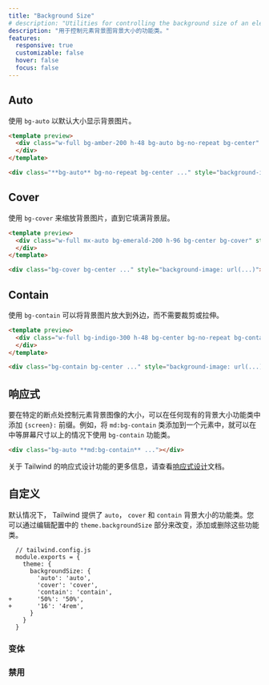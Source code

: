 ```yaml
---
title: "Background Size"
# description: "Utilities for controlling the background size of an element's background image."
description: "用于控制元素背景图背景大小的功能类。"
features:
  responsive: true
  customizable: false
  hover: false
  focus: false
---
```




## Auto

<!-- Use `bg-auto` to display the background image at its default size. -->
使用 `bg-auto` 以默认大小显示背景图片。

```html amber
<template preview>
  <div class="w-full bg-amber-200 h-48 bg-auto bg-no-repeat bg-center" style="background-image:url('/img/placeholder-amber.svg');">
  </div>
</template>

<div class="**bg-auto** bg-no-repeat bg-center ..." style="background-image: url(...)"></div>
```

## Cover

<!-- Use `bg-cover` to scale the background image until it fills the background layer. -->
使用 `bg-cover` 来缩放背景图片，直到它填满背景层。

```html emerald
<template preview>
  <div class="w-full mx-auto bg-emerald-200 h-96 bg-center bg-cover" style="background-image:url('/img/placeholder-emerald.svg');">
  </div>
</template>

<div class="bg-cover bg-center ..." style="background-image: url(...)"></div>
```

## Contain

<!-- Use `bg-contain` to scale the background image to the outer edges without cropping or stretching. -->
使用 `bg-contain` 可以将背景图片放大到外边，而不需要裁剪或拉伸。

```html indigo
<template preview>
  <div class="w-full bg-indigo-300 h-48 bg-center bg-no-repeat bg-contain" style="background-image:url('/img/placeholder-indigo.svg');">
  </div>
</template>

<div class="bg-contain bg-center ..." style="background-image: url(...)"></div>
```

<!-- ## Responsive -->
## 响应式

<!-- To control the size of an element's background image at a specific breakpoint, add a `{screen}:` prefix to any existing background size utility. For example, adding the class `md:bg-contain` to an element would apply the `bg-contain` utility at medium screen sizes and above. -->
要在特定的断点处控制元素背景图像的大小，可以在任何现有的背景大小功能类中添加 `{screen}:` 前缀。例如，将 `md:bg-contain` 类添加到一个元素中，就可以在中等屏幕尺寸以上的情况下使用 `bg-contain` 功能类。

```html
<div class="bg-auto **md:bg-contain** ..."></div>
```

<!-- For more information about Tailwind's responsive design features, check out the [Responsive Design](/docs/responsive-design) documentation. -->

关于 Tailwind 的响应式设计功能的更多信息，请查看[响应式设计](/docs/responsive-design)文档。

<!-- ## Customizing -->
## 自定义

<!-- By default Tailwind provides utilities for `auto`, `cover`, and `contain` background sizes. You can change, add, or remove these by editing the `theme.backgroundSize` section of your config. -->
默认情况下， Tailwind 提供了 `auto`， `cover` 和 `contain` 背景大小的功能类。您可以通过编辑配置中的 `theme.backgroundSize` 部分来改变，添加或删除这些功能类。


```diff-js
  // tailwind.config.js
  module.exports = {
    theme: {
      backgroundSize: {
        'auto': 'auto',
        'cover': 'cover',
        'contain': 'contain',
+       '50%': '50%',
+       '16': '4rem',
      }
    }
  }
```

<!-- ### Variants -->
### 变体

<Variants plugin="backgroundSize" />

<!-- ### Disabling -->
### 禁用

<Disabling plugin="backgroundSize" />

